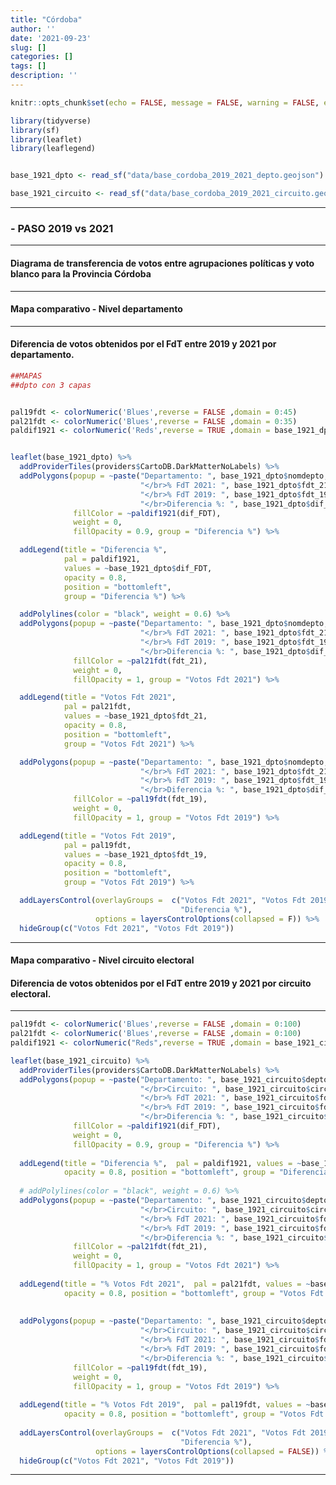 ```yaml
---
title: "Córdoba"
author: ''
date: '2021-09-23'
slug: []
categories: []
tags: []
description: ''
---
```


```r
knitr::opts_chunk$set(echo = FALSE, message = FALSE, warning = FALSE, error = FALSE)

library(tidyverse)
library(sf)
library(leaflet)
library(leaflegend)


base_1921_dpto <- read_sf("data/base_cordoba_2019_2021_depto.geojson")

base_1921_circuito <- read_sf("data/base_cordoba_2019_2021_circuito.geojson") 

```

----------

### -  PASO 2019 vs 2021

--------


#### **Diagrama de transferencia de votos entre agrupaciones políticas y voto blanco para la Provincia Córdoba**

```{=html }
<div class="flourish-embed flourish-sankey" data-src="visualisation/7345437"><script src="https://public.flourish.studio/resources/embed.js"></script></div>

```


---------



#### **Mapa comparativo - Nivel departamento**

---------

#### **Diferencia de votos obtenidos por el FdT entre 2019 y 2021 por departamento**.

```r
##MAPAS
##dpto con 3 capas


pal19fdt <- colorNumeric('Blues',reverse = FALSE ,domain = 0:45)
pal21fdt <- colorNumeric('Blues',reverse = FALSE ,domain = 0:35)
paldif1921 <- colorNumeric('Reds',reverse = TRUE ,domain = base_1921_dpto$dif_FDT)


leaflet(base_1921_dpto) %>%
  addProviderTiles(providers$CartoDB.DarkMatterNoLabels) %>%
  addPolygons(popup = ~paste("Departamento: ", base_1921_dpto$nomdepto,
                             "</br>% FdT 2021: ", base_1921_dpto$fdt_21,
                             "</br>% FdT 2019: ", base_1921_dpto$fdt_19,
                             "</br>Diferencia %: ", base_1921_dpto$dif_FDT),
              fillColor = ~paldif1921(dif_FDT),
              weight = 0,
              fillOpacity = 0.9, group = "Diferencia %") %>%

  addLegend(title = "Diferencia %",
            pal = paldif1921,
            values = ~base_1921_dpto$dif_FDT,
            opacity = 0.8,
            position = "bottomleft",
            group = "Diferencia %") %>%

  addPolylines(color = "black", weight = 0.6) %>%
  addPolygons(popup = ~paste("Departamento: ", base_1921_dpto$nomdepto,
                             "</br>% FdT 2021: ", base_1921_dpto$fdt_21,
                             "</br>% FdT 2019: ", base_1921_dpto$fdt_19,
                             "</br>Diferencia %: ", base_1921_dpto$dif_FDT),
              fillColor = ~pal21fdt(fdt_21),
              weight = 0,
              fillOpacity = 1, group = "Votos Fdt 2021") %>%

  addLegend(title = "Votos Fdt 2021",
            pal = pal21fdt,
            values = ~base_1921_dpto$fdt_21,
            opacity = 0.8,
            position = "bottomleft",
            group = "Votos Fdt 2021") %>%

  addPolygons(popup = ~paste("Departamento: ", base_1921_dpto$nomdepto,
                             "</br>% FdT 2021: ", base_1921_dpto$fdt_21,
                             "</br>% FdT 2019: ", base_1921_dpto$fdt_19,
                             "</br>Diferencia %: ", base_1921_dpto$dif_FDT),
              fillColor = ~pal19fdt(fdt_19),
              weight = 0,
              fillOpacity = 1, group = "Votos Fdt 2019") %>%

  addLegend(title = "Votos Fdt 2019",
            pal = pal19fdt,
            values = ~base_1921_dpto$fdt_19,
            opacity = 0.8,
            position = "bottomleft",
            group = "Votos Fdt 2019") %>%

  addLayersControl(overlayGroups =  c("Votos Fdt 2021", "Votos Fdt 2019",
                                      "Diferencia %"),
                   options = layersControlOptions(collapsed = F)) %>%
  hideGroup(c("Votos Fdt 2021", "Votos Fdt 2019"))

```


---------

#### **Mapa comparativo - Nivel circuito electoral**


#### **Diferencia de votos obtenidos por el FdT entre 2019 y 2021 por circuito electoral**.

---------


```r

pal19fdt <- colorNumeric('Blues',reverse = FALSE ,domain = 0:100)
pal21fdt <- colorNumeric('Blues',reverse = FALSE ,domain = 0:100)
paldif1921 <- colorNumeric("Reds",reverse = TRUE ,domain = base_1921_circuito$dif_FDT)

leaflet(base_1921_circuito) %>%
  addProviderTiles(providers$CartoDB.DarkMatterNoLabels) %>%
  addPolygons(popup = ~paste("Departamento: ", base_1921_circuito$depto,
                             "</br>Circuito: ", base_1921_circuito$circuito,
                             "</br>% FdT 2021: ", base_1921_circuito$fdt_21,
                             "</br>% FdT 2019: ", base_1921_circuito$fdt_19,
                             "</br>Diferencia %: ", base_1921_circuito$dif_FDT),
              fillColor = ~paldif1921(dif_FDT),
              weight = 0,
              fillOpacity = 0.9, group = "Diferencia %") %>%
  
  addLegend(title = "Diferencia %",  pal = paldif1921, values = ~base_1921_circuito$dif_FDT,
            opacity = 0.8, position = "bottomleft", group = "Diferencia %") %>%
  
  # addPolylines(color = "black", weight = 0.6) %>%
  addPolygons(popup = ~paste("Departamento: ", base_1921_circuito$depto,
                             "</br>Circuito: ", base_1921_circuito$circuito,
                             "</br>% FdT 2021: ", base_1921_circuito$fdt_21,
                             "</br>% FdT 2019: ", base_1921_circuito$fdt_19,
                             "</br>Diferencia %: ", base_1921_circuito$dif_FDT),
              fillColor = ~pal21fdt(fdt_21),
              weight = 0,
              fillOpacity = 1, group = "Votos Fdt 2021") %>%
  
  addLegend(title = "% Votos Fdt 2021",  pal = pal21fdt, values = ~base_1921_circuito$fdt_21,
            opacity = 0.8, position = "bottomleft", group = "Votos Fdt 2021", ) %>%
  
  
  addPolygons(popup = ~paste("Departamento: ", base_1921_circuito$depto,
                             "</br>Circuito: ", base_1921_circuito$circuito,
                             "</br>% FdT 2021: ", base_1921_circuito$fdt_21,
                             "</br>% FdT 2019: ", base_1921_circuito$fdt_19,
                             "</br>Diferencia %: ", base_1921_circuito$dif_FDT),
              fillColor = ~pal19fdt(fdt_19),
              weight = 0,
              fillOpacity = 1, group = "Votos Fdt 2019") %>%
  
  addLegend(title = "% Votos Fdt 2019",  pal = pal19fdt, values = ~base_1921_circuito$fdt_19,
            opacity = 0.8, position = "bottomleft", group = "Votos Fdt 2019" ) %>%
  
  addLayersControl(overlayGroups =  c("Votos Fdt 2021", "Votos Fdt 2019",
                                      "Diferencia %"),
                   options = layersControlOptions(collapsed = FALSE)) %>%
  hideGroup(c("Votos Fdt 2021", "Votos Fdt 2019"))

```

--------
